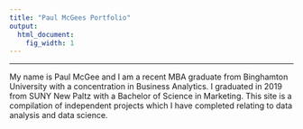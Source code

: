 ```yaml
---
title: "Paul McGees Portfolio"
output:
  html_document:
    fig_width: 1
---
```


----

My name is Paul McGee and I am a recent MBA graduate from Binghamton University with a concentration in Business Analytics. I graduated in 2019 from SUNY New Paltz with a Bachelor of Science in Marketing. This site is a compilation of independent projects which I have completed relating to data analysis and data science.